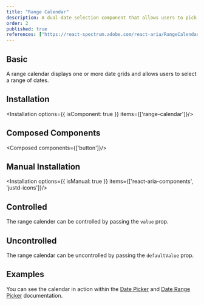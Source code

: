 ```yaml
---
title: "Range Calendar"
description: A dual-date selection component that allows users to pick a date range, commonly used for booking and scheduling.
order: 2
published: true
references: ["https://react-spectrum.adobe.com/react-aria/RangeCalendar.html#props"]
---
```


## Basic
A range calendar displays one or more date grids and allows users to select a range of dates.
<How toUse="date-and-time/calendar/range-calendar-demo" />

## Installation
<Installation options={{ isComponent: true }} items={['range-calendar']}/>

## Composed Components
<Composed components={['button']}/>

## Manual Installation
<Installation options={{ isManual: true }} items={['react-aria-components', 'justd-icons']}/>

<SourceCode toShow='range-calendar'/>

## Controlled
The range calender can be controlled by passing the `value` prop.
<How toUse="date-and-time/calendar/range-calendar-controlled-demo" />

## Uncontrolled
The range calendar can be uncontrolled by passing the `defaultValue` prop.
<How toUse="date-and-time/calendar/range-calendar-uncontrolled-demo" />

## Examples
You can see the calendar in action within the [Date Picker](/docs/components/date-and-time/date-picker) and [Date Range Picker](/docs/components/date-and-time/date-range-picker) documentation.
